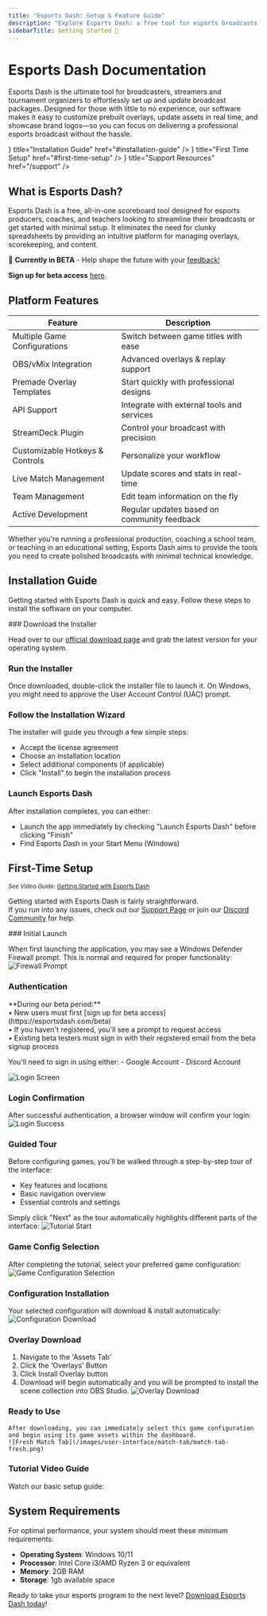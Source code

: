 ```yaml
---
title: "Esports Dash: Setup & Feature Guide"
description: "Explore Esports Dash: a free tool for esports broadcasts. Learn setup, overlays, and game configs for organizers and coaches."
sidebarTitle: Getting Started 🚀
---
```




# Esports Dash Documentation


Esports Dash is the ultimate tool for broadcasters, streamers and tournament organizers to effortlessly set up and update broadcast packages. Designed for those with little to no experience, our software makes it easy to customize prebuilt overlays, update assets in real time, and showcase brand logos—so you can focus on delivering a professional esports broadcast without the hassle.

<Cards>
  <Cards.Card
    icon={<Download/>}
    title="Installation Guide"
    href="#installation-guide"
  />
  <Cards.Card
    icon={<Zap/>}
    title="First Time Setup"
    href="#first-time-setup"
  />
  <Cards.Card
    icon={<Headphones/>}
    title="Support Resources"
    href="/support"
  />
</Cards>

## What is Esports Dash?

Esports Dash is a free, all-in-one scoreboard tool designed for esports producers, coaches, and teachers looking to streamline their broadcasts or get started with minimal setup. It eliminates the need for clunky spreadsheets by providing an intuitive platform for managing overlays, scorekeeping, and content.

🚀 **Currently in BETA** - Help shape the future with your [feedback!](https://esportsdash.com/bug-report)

**Sign up for beta access** [here](https://tally.so/r/w5lMRN).

## Platform Features
| Feature                       | Description                                      |
|-------------------------------|--------------------------------------------------|
| Multiple Game Configurations  | Switch between game titles with ease             |
| OBS/vMix Integration          | Advanced overlays & replay support               |
| Premade Overlay Templates     | Start quickly with professional designs          |
| API Support                   | Integrate with external tools and services       |
| StreamDeck Plugin             | Control your broadcast with precision            |
| Customizable Hotkeys & Controls | Personalize your workflow                      |
| Live Match Management         | Update scores and stats in real-time             |
| Team Management               | Edit team information on the fly                 |
| Active Development            | Regular updates based on community feedback      |

Whether you're running a professional production, coaching a school team, or teaching in an educational setting, Esports Dash aims to provide the tools you need to create polished broadcasts with minimal technical knowledge.


## Installation Guide

Getting started with Esports Dash is quick and easy. Follow these steps to install the software on your computer.

<Steps>
  ### Download the Installer
  
  Head over to our [official download page](https://esportsdash.com/downloads) and grab the latest version for your operating system.
  
  ### Run the Installer
  
  Once downloaded, double-click the installer file to launch it. On Windows, you might need to approve the User Account Control (UAC) prompt.
  
  ### Follow the Installation Wizard
  
  The installer will guide you through a few simple steps:
  - Accept the license agreement
  - Choose an installation location
  - Select additional components (if applicable)
  - Click "Install" to begin the installation process
  
  ### Launch Esports Dash
  
  After installation completes, you can either:
  - Launch the app immediately by checking "Launch Esports Dash" before clicking "Finish"
  - Find Esports Dash in your Start Menu (Windows)
</Steps>

## First-Time Setup
  <small>_See Video Guide:_ [Getting Started with Esports Dash](#tutorial-video-guide)</small>

Getting started with Esports Dash is fairly straightforward. \
If you run into any issues, check out our [Support Page](/support) or join our [Discord Community](https://esportsdash.com/discord) for help.

<Steps>
  ### Initial Launch
  
  When first launching the application, you may see a Windows Defender Firewall prompt. This is normal and required for proper functionality:
  ![Firewall Prompt](/images/introduction/firewall-prompt.png)
  
  ### Authentication
  <Callout emoji='⚠️' type="info">
    **During our beta period:**<br/>
    • New users must first [sign up for beta access](https://esportsdash.com/beta)<br/>
    • If you haven't registered, you'll see a prompt to request access<br/>
    • Existing beta testers must sign in with their registered email from the beta signup process<br/>
  </Callout>

  You'll need to sign in using either:
    - Google Account
    - Discord Account

  ![Login Screen](/images/introduction/login-screen.png)
  
  ### Login Confirmation
  
  After successful authentication, a browser window will confirm your login:
  ![Login Success](/images/introduction/login-success.png)
  
  ### Guided Tour
  
  Before configuring games, you'll be walked through a step-by-step tour of the interface:
  - Key features and locations
  - Basic navigation overview
  - Essential controls and settings
  
  Simply click "Next" as the tour automatically highlights different parts of the interface:
  ![Tutorial Start](/images/introduction/tutorial-start.png)
  
  ### Game Config Selection
  
  After completing the tutorial, select your preferred game configuration:
  ![Game Configuration Selection](/images/introduction/intro-select-config.png)
  
  ### Configuration Installation
  
  Your selected configuration will download & install automatically:
  ![Configuration Download](/images/introduction/intro-download-config.png)

  ### Overlay Download
  1. Navigate to the 'Assets Tab'
  2. Click the 'Overlays' Button
  3. Click Install Overlay button
  4. Download will begin automatically and you will be prompted to install the scene collection into OBS Studio.
  ![Overlay Download](/images/introduction/intro-download-overlay.png)


  ### Ready to Use
    After downloading, you can immediately select this game configuration and begin using its game assets within the dashboard.
    ![Fresh Match Tab](/images/user-interface/match-tab/match-tab-fresh.png)

</Steps>

### Tutorial Video Guide

Watch our basic setup guide:

<YouTube id="6Uu1DPIMhLM" width="70%" height="70%" />



## System Requirements

For optimal performance, your system should meet these minimum requirements:

- **Operating System**: Windows 10/11
- **Processor**: Intel Core i3/AMD Ryzen 3 or equivalent
- **Memory**: 2GB RAM
- **Storage**: 1gb available space

Ready to take your esports program to the next level? [Download Esports Dash today](https://esportsdash.com/downloads)!